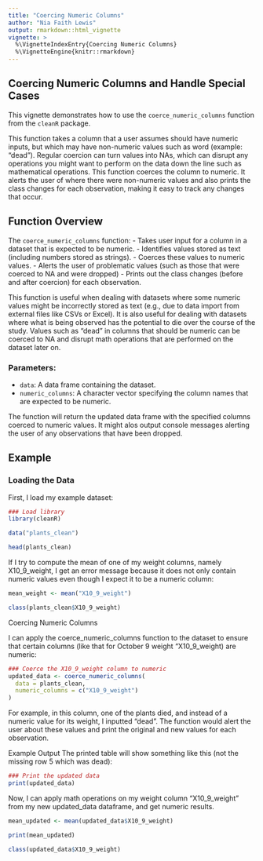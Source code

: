 ```yaml
---
title: "Coercing Numeric Columns"
author: "Nia Faith Lewis"
output: rmarkdown::html_vignette
vignette: >
  %\VignetteIndexEntry{Coercing Numeric Columns}
  %\VignetteEngine{knitr::rmarkdown}
---
```


## Coercing Numeric Columns and Handle Special Cases

This vignette demonstrates how to use the `coerce_numeric_columns` function from the `cleanR` package. 

This function takes a column that a user assumes should have numeric inputs, but which may have non-numeric values such as word (example: "dead"). Regular coercion can turn values into NAs, which can disrupt any operations you might want to perform on the data down the line such as mathematical operations. This function coerces the column to numeric. It alerts the user of where there were non-numeric values and also prints the class changes for each observation, making it easy to track any changes that occur.

## Function Overview

The `coerce_numeric_columns` function:
- Takes user input for a column in a dataset that is expected to be numeric.
- Identifies values stored as text (including numbers stored as strings).
- Coerces these values to numeric values.
- Alerts the user of problematic values (such as those that were coerced to NA and were dropped)
- Prints out the class changes (before and after coercion) for each observation.

This function is useful when dealing with datasets where some numeric values might be incorrectly stored as text (e.g., due to data import from external files like CSVs or Excel). It is also useful for dealing with datasets where what is being observed has the potential to die over  the course of the study. Values such as "dead" in columns that should be numeric can be coerced to NA and disrupt math operations that are performed on the dataset later on. 

### Parameters:
- `data`: A data frame containing the dataset.
- `numeric_columns`: A character vector specifying the column names that are expected to be numeric.

The function will return the updated data frame with the specified columns coerced to numeric values. It might alos output console messages alerting the user of any observations that have been dropped. 

## Example

### Loading the Data

First, I load my example dataset:

```r
### Load library
library(cleanR)

data("plants_clean")

head(plants_clean)
```

If I try to compute the mean of one of my weight columns, namely X10_9_weight, I get an error message because it does not only contain numeric values even though I expect it to be a numeric column:

```r
mean_weight <- mean("X10_9_weight")

class(plants_clean$X10_9_weight)
```

Coercing Numeric Columns

I can apply the coerce_numeric_columns function to the dataset to ensure that certain columns (like that for October 9 weight "X10_9_weight) are numeric:

```r
### Coerce the X10_9_weight column to numeric
updated_data <- coerce_numeric_columns(
  data = plants_clean, 
  numeric_columns = c("X10_9_weight")
)

```

For example, in this column, one of the plants died, and instead of a numeric value for its weight, I inputted "dead". The function would alert the user about these values and print the original and new values for each observation.

Example Output
The printed table will show something like this (not the missing row 5 which was dead):

```r
### Print the updated data
print(updated_data)
```

Now, I can apply math operations on my weight column "X10_9_weight" from my new updated_data dataframe, and get numeric results. 

```r
mean_updated <- mean(updated_data$X10_9_weight)

print(mean_updated)

class(updated_data$X10_9_weight)
```



